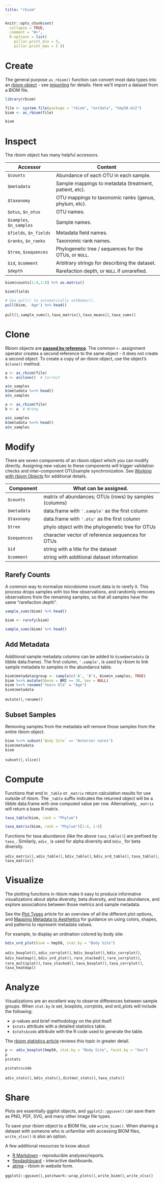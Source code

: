 ```yaml
---
title: "rbiom"
---
```


```r
knitr::opts_chunk$set(
  collapse = TRUE,
  comment = "#>",
  R.options = list(
    pillar.print_min = 5,
    pillar.print_max = 5 ))
```


# Create

The general purpose `as_rbiom()` function can convert most data types into an
[rbiom object](../reference/rbiom_objects.html) - see 
[importing](importing.html) for details. Here we'll import a dataset from a 
BIOM file.

```r
library(rbiom)

file <- system.file(package = "rbiom", "extdata", "hmp50.bz2")
biom <- as_rbiom(file)

biom
```




# Inspect

The rbiom object has many helpful accessors.

| Accessor                 | Content                                                |
|--------------------------|--------------------------------------------------------|
| `$counts`                | Abundance of each OTU in each sample.                  |
| `$metadata`              | Sample mappings to metadata (treatment, patient, etc). |
| `$taxonomy`              | OTU mappings to taxonomic ranks (genus, phylum, etc).  |
| `$otus`, `$n_otus`       | OTU names.                                             |
| `$samples`, `$n_samples` | Sample names.                                          |
| `$fields`, `$n_fields`   | Metadata field names.                                  |
| `$ranks`, `$n_ranks`     | Taxonomic rank names.                                  |
| `$tree`, `$sequences`    | Phylogenetic tree / sequences for the OTUs, or `NULL`. |
| `$id`, `$comment`        | Arbitrary strings for describing the dataset.          |
| `$depth`                 | Rarefaction depth, or `NULL` if unrarefied.            |

```r
biom$counts[1:4,1:8] %>% as.matrix()

biom$fields

# Use pull() to automatically setNames().
pull(biom, 'Age') %>% head()
```

`pull()`, `sample_sums()`, `taxa_matrix()`, `taxa_means()`, `taxa_sums()`



# Clone

Rbiom objects are <u><b>passed by reference</b></u>. The common `<-` 
assignment operator creates a second reference to the same object - it does not
create a second object. To create a copy of an rbiom object, use the object's 
`$clone()` method.

<div class="container"><div class="row"><div class="col">
```r
a <- as_rbiom(file)
b <- a$clone()  # Correct

a$n_samples
b$metadata %<>% head()
a$n_samples
```
</div><div class="col">
```r
a <- as_rbiom(file)
b <- a  # Wrong

a$n_samples
b$metadata %<>% head()
a$n_samples
```
</div></div></div>



# Modify

There are seven components of an rbiom object which you can modify directly. 
Assigning new values to these components will trigger validation checks and 
inter-component OTU/sample synchronization. See 
[Working with rbiom Objects](../reference/rbiom_objects.html) for additional
details.

| Component       | What can be assigned.                                  |
|-----------------|--------------------------------------------------------|
| `$counts`       | matrix of abundances; OTUs (rows) by samples (columns) |
| `$metadata`     | data.frame with `'.sample'` as the first column        |
| `$taxonomy`     | data.frame with `'.otu'` as the first column           |
| `$tree`         | phylo object with the phylogenetic tree for OTUs       |
| `$sequences`    | character vector of reference sequences for OTUs       |
| `$id`           | string with a title for the dataset                    |
| `$comment`      | string with additional dataset information             |




## Rarefy Counts

A common way to normalize microbiome count data is to rarefy it. This 
process drops samples with too few observations, and randomly removes 
observations from the remaining samples, so that all samples have the 
same "rarefaction depth".

```r
sample_sums(biom) %>% head()

biom <- rarefy(biom)

sample_sums(biom) %>% head()
```



## Add Metadata

Additional sample metadata columns can be added to `biom$metadata` (a tibble 
data.frame). The first column, `'.sample'`, is used by rbiom to link sample 
metadata to samples in the abundance table.

```r
biom$metadata$group <- sample(c('A', 'B'), biom$n_samples, TRUE)
biom %<>% mutate(Obese = BMI >= 30, Sex = NULL)
biom %<>% rename('Years Old' = "Age")
biom$metadata
```

`mutate()`, `rename()`


## Subset Samples

Removing samples from the metadata will remove those samples from the entire 
rbiom object.

```r
biom %<>% subset(`Body Site` == "Anterior nares")
biom$metadata
biom
```

`subset()`, `slice()`





# Compute

Functions that end in `_table` or `_matrix` return calculation results for use 
outside of rbiom. The `_table` suffix indicates the returned object will be a 
tibble data.frame with one computed value per row. Alternatively, `_matrix` 
will return a base R matrix.


```r
taxa_table(biom, rank = "Phylum")

taxa_matrix(biom, rank = "Phylum")[1:4, 1:8]
```

Functions for taxa abundance (like the above `taxa_table()`) are prefixed by 
`taxa_`. Similarly, `adiv_` is used for alpha diversity and `bdiv_` for beta 
diversity.

`adiv_matrix()`, `adiv_table()`, `bdiv_table()`, `bdiv_ord_table()`, 
`taxa_table()`, `taxa_matrix()`




# Visualize

The plotting functions in rbiom make it easy to produce informative 
visualizations about alpha diversity, beta diversity, and taxa abundance, and 
explore associations between those metrics and sample metadata.

See the [Plot Types](plots.html) article for an overview of all the different 
plot options, and [Mapping Metadata to Aesthetics](aes.html) for guidance on 
using colors, shapes, and patterns to represent metadata values.

For example, to display an ordination colored by body site:

```r
bdiv_ord_plot(biom = hmp50, stat.by = "Body Site")
```

`adiv_boxplot()`, `adiv_corrplot()`, `bdiv_boxplot()`, `bdiv_corrplot()`, 
`bdiv_heatmap()`, `bdiv_ord_plot()`, `rare_stacked()`, `rare_corrplot()`, 
`rare_multiplot()`, `taxa_stacked()`, `taxa_boxplot()`, `taxa_corrplot()`, 
`taxa_heatmap()`



# Analyze

Visualizations are an excellent way to observe differences between sample 
groups. When `stat.by` is set, boxplots, corrplots, and ord_plots will include 
the following:

* p-values and brief methodology on the plot itself.
* `$stats` attribute with a detailed statistics table.
* `$stats$code` attribute with the R code used to generate the table.

The [rbiom statistics article](statistics.html) reviews this topic in greater detail.

```r
p <- adiv_boxplot(hmp50, stat.by = "Body Site", facet.by = "Sex")
p
p$stats

p$stats$code
```

`adiv_stats()`, `bdiv_stats()`, `distmat_stats()`, `taxa_stats()`




# Share

Plots are essentially ggplot objects, and `ggplot2::ggsave()` can save them as 
PNG, PDF, SVG, and many other image file types.

To save your rbiom object to a BIOM file, use `write_biom()`. When sharing a
dataset with someone who is unfamiliar with accessing BIOM files, 
`write_xlsx()` is also an option.

A few additional resources to know about:

* [R Markdown](https://rmarkdown.rstudio.com/) - reproducible analyses/reports.
* [flexdashboard](https://pkgs.rstudio.com/flexdashboard/) - interactive dashboards.
* [atima](http://atima.research.bcm.edu) - rbiom in website form.

`ggplot2::ggsave()`, `patchwork::wrap_plots()`, `write_biom()`, `write_xlsx()`





